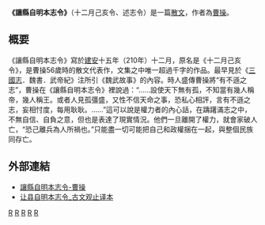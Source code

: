 {{unreferenced|time=2017-03-09T13:53:10+00:00}}
'''《讓縣自明本志令》'''（十二月己亥令、述志令）是一篇[[散文|散文]]，作者為[[曹操|曹操]]。

==概要==
《讓縣自明本志令》寫於[[建安_(东汉)|建安]]十五年（210年）十二月，原名是《十二月己亥令》，是曹操56歲時的散文代表作，文集之中唯一超過千字的作品。最早見於《[[三國志|三國志]]．魏書．武帝紀》注所引《魏武故事》的內容。時人盛傳曹操將“有不遜之志”，曹操在《讓縣自明本志令》裡說過：“……設使天下無有孤，不知當有幾人稱帝，幾人稱王。或者人見孤彊盛，又性不信天命之事，恐私心相評，言有不遜之志，妄相忖度，每用耿耿。……”這可以說是權力者的內心話，在躊躇滿志之中，不無自信、自負之意，但也是表達了現實情況。他們一旦離開了權力，就會家破人亡，“恐己離兵為人所禍也。”只能盡一切可能把自己和政權捆在一起，與整個民族同存亡。

==外部連結==
{{wikisource|讓縣自明本志令}}
*[http://hk.chiculture.net/0107/html/0107c16.html 讓縣自明本志令-曹操]{{Wayback|url=http://hk.chiculture.net/0107/html/0107c16.html |date=20120519044054 }}
*[https://web.archive.org/web/20120423152748/http://www.zjdart.com/html/2007-04/959p41.html 让县自明本志令_古文观止译本]

{{Chinese literature-stub}}
[[Category:曹操|R]]
[[Category:东汉文学作品|R]]
[[Category:中国政论|R]]
[[Category:中国散文|R]]
[[Category:210年|R]]